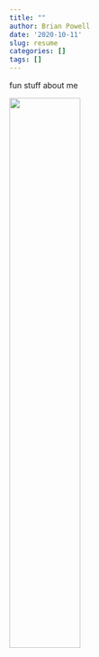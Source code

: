 ```yaml
---
title: ""
author: Brian Powell
date: '2020-10-11'
slug: resume
categories: []
tags: []
---
```


fun stuff about me

![](headshot_bw_cropped.png){ width=50% }


